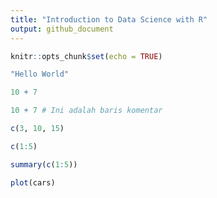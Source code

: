 ```yaml
---
title: "Introduction to Data Science with R"
output: github_document
---
```


```r
knitr::opts_chunk$set(echo = TRUE)
```


```r
"Hello World"
```
```r
10 + 7
```
```r
10 + 7 # Ini adalah baris komentar
```
```r
c(3, 10, 15)
```
```r
c(1:5)
```
```r
summary(c(1:5))
```
```r
plot(cars)
```


